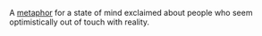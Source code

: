 A [[metaphor]] for a state of mind exclaimed about people who seem optimistically out of touch with reality.